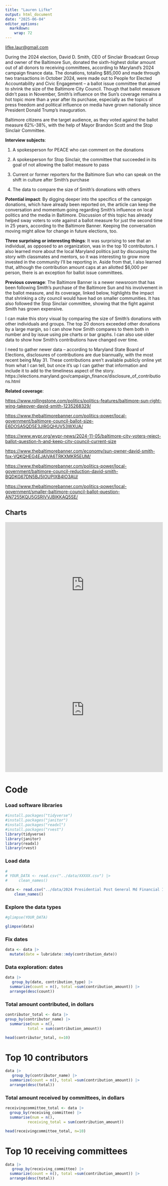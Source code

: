 ```yaml
---
title: "Lauren Lifke"
output: html_document
date: "2025-06-04"
editor_options: 
  markdown: 
    wrap: 72
---
```

[lifke.laur\@gmail.com](mailto:lifke.laur@gmail.com){.email}



During the 2024 election, David D. Smith, CEO of Sinclair Broadcast Group and owner of the Baltimore Sun, donated the sixth-highest dollar amount out of all donors to receiving committees, according to Maryland's 2024 campaign finance data. The donations, totaling $85,000 and made through two transactions in October 2024, were made out to People for Elected Accountability and Civic Engagement -- a ballot issue committee that aimed to shrink the size of the Baltimore City Council. Though that ballot measure didn't pass in November, Smith's influence on the Sun's coverage remains a hot topic more than a year after its purchase, especially as the topics of press freedom and political influence on media have grown nationally since President Donald Trump's inauguration. 

Baltimore citizens are the target audience, as they voted against the ballot measure 62%-38%, with the help of Mayor Brandon Scott and the Stop Sinclair Committee. 

**Interview subjects**:

1. A spokesperson for PEACE who can comment on the donations

2. A spokesperson for Stop Sinclair, the committee that succeeded in its goal of not allowing the ballot measure to pass

3. Current or former reporters for the Baltimore Sun who can speak on the shift in culture after Smith's purchase

4. The data to compare the size of Smith's donations with others

**Potential impact**: 
By digging deeper into the specifics of the campaign donations, which have already been reported on, the article can keep the conversation and momentum going regarding Smith's influence on local politics and the media in Baltimore. Discussion of this topic has already helped sway voters to vote against a ballot measure for just the second time in 25 years, according to the Baltimore Banner. Keeping the conversation moving might allow for change in future elections, too. 

**Three surprising or interesting things**:
It was surprising to see that an individual, as opposed to an organization, was in the top 10 contributors. I also learned more about the local Maryland politics just by discussing the story with classmates and mentors, so it was interesting to grow more invested in the community I'll be reporting in. Aside from that, I also learned that, although the contribution amount caps at an allotted $6,000 per person, there is an exception for ballot issue committees. 

**Previous coverage**:
The Baltimore Banner is a newer newsroom that has been following Smith's purchase of the Baltimore Sun and his involvement in the ballot measure, and its coverage, linked below, highlights the impact that shrinking a city council would have had on smaller communities. It has also followed the Stop Sinclair committee, showing that the fight against Smith has grown expensive.

I can make this story visual by comparing the size of Smith's donations with other individuals and groups. The top 20 donors exceeded other donations by a large margin, so I can show how Smith compares to them both in number and by issue using pie charts or bar graphs. I can also use older data to show how Smith's contributions have changed over time. 

I need to gather newer data -- according to Maryland State Board of Elections, disclosures of contributions are due biannually, with the most recent being May 31. These contributions aren't available publicly online yet from what I can tell, but once it's up I can gather that information and include it to add to the timeliness aspect of the story. https://elections.maryland.gov/campaign_finance/disclosure_of_contributions.html

**Related coverage**:

<https://www.rollingstone.com/politics/politics-features/baltimore-sun-right-wing-takeover-david-smith-1235268329/>

<https://www.thebaltimorebanner.com/politics-power/local-government/baltimore-council-ballot-size-E6DOSA5QD5E3JIRGQHUV53WXUA/>

<https://www.wypr.org/wypr-news/2024-11-05/baltimore-city-voters-reject-ballot-question-h-and-keep-city-council-current-size>

<https://www.thebaltimorebanner.com/economy/sun-owner-david-smith-fox-VQKQHEG4EJAIVA6TRKXMKR5EUM/>

<https://www.thebaltimorebanner.com/politics-power/local-government/baltimore-council-reduction-david-smith-BQDKG67DN5BJ5IOUPIXB4IO3AU/>

<https://www.thebaltimorebanner.com/politics-power/local-government/smaller-baltimore-council-ballot-question-AN7255KQU5GSRIVVJBIKKAQ5SE/>

## Charts


<iframe title="Top 10 campaign donors in the Maryland 2024 election " aria-label="Stacked Bars" id="datawrapper-chart-MAFhp" src="https://datawrapper.dwcdn.net/MAFhp/1/" scrolling="no" frameborder="0" style="width: 0; min-width: 100% !important; border: none;" height="400" data-external="1"></iframe><script type="text/javascript">!function(){"use strict";window.addEventListener("message",(function(a){if(void 0!==a.data["datawrapper-height"]){var e=document.querySelectorAll("iframe");for(var t in a.data["datawrapper-height"])for(var r,i=0;r=e[i];i++)if(r.contentWindow===a.source){var d=a.data["datawrapper-height"][t]+"px";r.style.height=d}}}))}();
</script>






<iframe title="Top 10 donation recipients in the Maryland 2024 election" aria-label="Stacked Bars" id="datawrapper-chart-dL764" src="https://datawrapper.dwcdn.net/dL764/2/" scrolling="no" frameborder="0" style="width: 0; min-width: 100% !important; border: none;" height="400" data-external="1"></iframe><script type="text/javascript">!function(){"use strict";window.addEventListener("message",(function(a){if(void 0!==a.data["datawrapper-height"]){var e=document.querySelectorAll("iframe");for(var t in a.data["datawrapper-height"])for(var r,i=0;r=e[i];i++)if(r.contentWindow===a.source){var d=a.data["datawrapper-height"][t]+"px";r.style.height=d}}}))}();
</script>


Code
=======

### Load software libraries
```r
#install.packages("tidyverse")
#install.packages("janitor")
#install.packages("readxl")
#install.packages("rvest")
library(tidyverse)
library(janitor)
library(readxl)
library(rvest)

```


### Load data


```r

# 
# YOUR_DATA <- read.csv("../data/XXXXX.csv") |> 
#     clean_names()

data <- read.csv("../data/2024 Presidential Post General Md Financial Info 2024 Presidential Post General .csv") |> 
    clean_names()


```


### Explore the data types
```r

#glimpse(YOUR_DATA)

glimpse(data)

```

### Fix dates
```r
data <- data |> 
  mutate(date = lubridate::mdy(contribution_date))
```



### Data exploration: dates

```r
data |> 
   group_by(date, contribution_type) |>
  summarize(count = n(), total =sum(contribution_amount)) |>
  arrange(desc(count))
```

### Total amount contributed, in dollars

```r
contributor_total <- data |>
group_by(contributor_name) |>
  summarise(num = n(),
          total = sum(contribution_amount))

head(contributor_total, n=10)
```

# Top 10 contributors

```r
data |> 
   group_by(contributor_name) |>
  summarize(count = n(), total =sum(contribution_amount)) |>
  arrange(desc(total))
```

### Total amount received by committees, in dollars

```r
receivingcommittee_total <- data |>
  group_by(receiving_committee) |>
  summarise(num = n(),
          receiving_total = sum(contribution_amount))

head(receivingcommittee_total, n=10)
```

# Top 10 receiving committees

```r
data |> 
   group_by(receiving_committee) |>
  summarize(count = n(), total =sum(contribution_amount)) |>
  arrange(desc(total))
```